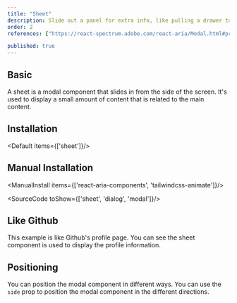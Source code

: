 ```yaml
---
title: "Sheet"
description: Slide out a panel for extra info, like pulling a drawer to find more tools, perfect for additional context without leaving the page..
order: 2
references: ["https://react-spectrum.adobe.com/react-aria/Modal.html#props", "https://github.com/jamiebuilds/tailwindcss-animate"]

published: true
---
```


## Basic
A sheet is a modal component that slides in from the side of the screen. It's used to display a small amount of content that is related to the main content.
<How toUse="overlays/sheet-basic-demo" />

## Installation
<Default items={['sheet']}/>

## Manual Installation

<ManualInstall items={['react-aria-components', 'tailwindcss-animate']}/>

<SourceCode toShow={['sheet', 'dialog', 'modal']}/>


## Like Github
This example is like Github's profile page. You can see the sheet component is used to display the profile information.
<How toUse="overlays/sheet-menu-demo" />

## Positioning
You can position the modal component in different ways. You can use the `side` prop to position the modal component in the different directions.
<How toUse="overlays/sheet-demo" />
